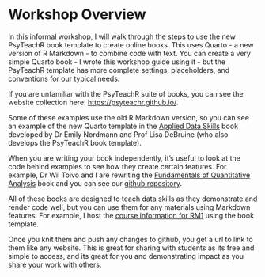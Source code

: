 # Workshop Overview {.unnumbered}

In this informal workshop, I will walk through the steps to use the new PsyTeachR book template to create online books. This uses Quarto - a new version of R Markdown - to combine code with text. You can create a very simple Quarto book - I wrote this workshop guide using it - but the PsyTeachR template has more complete settings, placeholders, and conventions for our typical needs.

If you are unfamiliar with the PsyTeachR suite of books, you can see the website collection here: [https://psyteachr.github.io/](https://psyteachr.github.io/){target="_blank"}.

Some of these examples use the old R Markdown version, so you can see an example of the new Quarto template in the [Applied Data Skills](https://psyteachr.github.io/ads-v3/){target="_blank"} book developed by Dr Emily Nordmann and Prof Lisa DeBruine (who also develops the PsyTeachR book template).

When you are writing your book independently, it's useful to look at the code behind examples to see how they create certain features. For example, Dr Wil Toivo and I are rewriting the [Fundamentals of Quantitative Analysis](https://bartlettje.github.io/quant-fun-v3/){target="_blank"} book and you can see our [github repository](https://github.com/BartlettJE/quant-fun-v3){target="_blank"}.

All of these books are designed to teach data skills as they demonstrate and render code well, but you can use them for any materials using Markdown features. For example, I host the [course information for RM1](https://bartlettje.github.io/RM1_Resources/){target="_blank"} using the book template.

Once you knit them and push any changes to github, you get a url to link to them like any website. This is great for sharing with students as its free and simple to access, and its great for you and demonstrating impact as you share your work with others.

